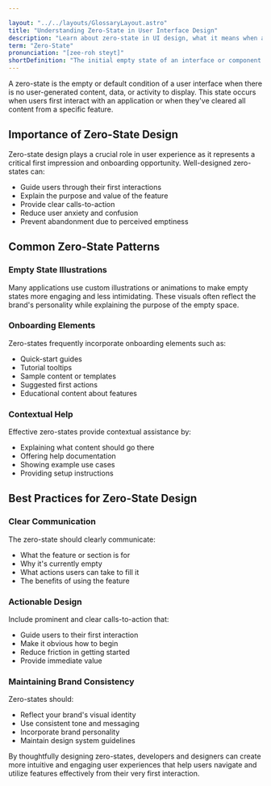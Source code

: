 ```yaml
---

layout: "../../layouts/GlossaryLayout.astro"
title: "Understanding Zero-State in User Interface Design"
description: "Learn about zero-state in UI design, what it means when a user encounters an empty interface, and how to design effective zero-states that guide and engage users."
term: "Zero-State"
pronunciation: "[zee-roh steyt]"
shortDefinition: "The initial empty state of an interface or component when no user data or content exists yet, requiring specific design considerations to guide users."
---
```


A zero-state is the empty or default condition of a user interface when there is no user-generated content, data, or activity to display. This state occurs when users first interact with an application or when they've cleared all content from a specific feature.

## Importance of Zero-State Design

Zero-state design plays a crucial role in user experience as it represents a critical first impression and onboarding opportunity. Well-designed zero-states can:
- Guide users through their first interactions
- Explain the purpose and value of the feature
- Provide clear calls-to-action
- Reduce user anxiety and confusion
- Prevent abandonment due to perceived emptiness

## Common Zero-State Patterns

### Empty State Illustrations
Many applications use custom illustrations or animations to make empty states more engaging and less intimidating. These visuals often reflect the brand's personality while explaining the purpose of the empty space.

### Onboarding Elements
Zero-states frequently incorporate onboarding elements such as:
- Quick-start guides
- Tutorial tooltips
- Sample content or templates
- Suggested first actions
- Educational content about features

### Contextual Help
Effective zero-states provide contextual assistance by:
- Explaining what content should go there
- Offering help documentation
- Showing example use cases
- Providing setup instructions

## Best Practices for Zero-State Design

### Clear Communication
The zero-state should clearly communicate:
- What the feature or section is for
- Why it's currently empty
- What actions users can take to fill it
- The benefits of using the feature

### Actionable Design
Include prominent and clear calls-to-action that:
- Guide users to their first interaction
- Make it obvious how to begin
- Reduce friction in getting started
- Provide immediate value

### Maintaining Brand Consistency
Zero-states should:
- Reflect your brand's visual identity
- Use consistent tone and messaging
- Incorporate brand personality
- Maintain design system guidelines

By thoughtfully designing zero-states, developers and designers can create more intuitive and engaging user experiences that help users navigate and utilize features effectively from their very first interaction.